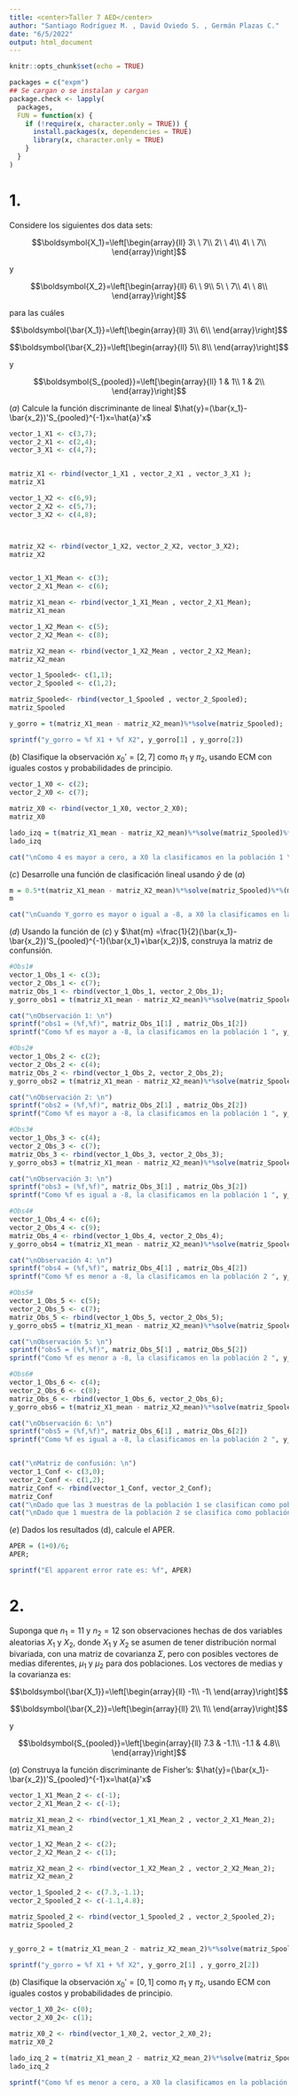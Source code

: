 ---
title: <center>Taller 7 AED</center>
author: "Santiago Rodríguez M. , David Oviedo S. , Germán Plazas C."
date: "6/5/2022"
output: html_document
---

```{r setup, include=FALSE}
knitr::opts_chunk$set(echo = TRUE)
```

```{r warning=FALSE}
packages = c("expm")
## Se cargan o se instalan y cargan
package.check <- lapply(
  packages,
  FUN = function(x) {
    if (!require(x, character.only = TRUE)) {
      install.packages(x, dependencies = TRUE)
      library(x, character.only = TRUE)
    }
  }
)
```

# 1.
Considere los siguientes dos data sets:

$$\boldsymbol{X_1}=\left[\begin{array}{ll}
3\  \  7\\
2\  \  4\\
4\  \  7\\
\end{array}\right]$$

y 

$$\boldsymbol{X_2}=\left[\begin{array}{ll}
6\  \  9\\
5\  \  7\\
4\  \  8\\
\end{array}\right]$$

para las cuáles

$$\boldsymbol{\bar{X_1}}=\left[\begin{array}{ll}
3\\
6\\
\end{array}\right]$$

$$\boldsymbol{\bar{X_2}}=\left[\begin{array}{ll}
5\\
8\\
\end{array}\right]$$

y

$$\boldsymbol{S_{pooled}}=\left[\begin{array}{ll}
1 & 1\\
1 & 2\\
\end{array}\right]$$

$(a)$ Calcule la función discriminante de lineal $\hat{y}=(\bar{x_1}-\bar{x_2})'S_{pooled}^{-1}x=\hat{a}'x$

```{r}
vector_1_X1 <- c(3,7);
vector_2_X1 <- c(2,4);
vector_3_X1 <- c(4,7);


matriz_X1 <- rbind(vector_1_X1 , vector_2_X1 , vector_3_X1 );
matriz_X1

vector_1_X2 <- c(6,9);
vector_2_X2 <- c(5,7);
vector_3_X2 <- c(4,8);



matriz_X2 <- rbind(vector_1_X2, vector_2_X2, vector_3_X2);
matriz_X2


vector_1_X1_Mean <- c(3);
vector_2_X1_Mean <- c(6);

matriz_X1_mean <- rbind(vector_1_X1_Mean , vector_2_X1_Mean);
matriz_X1_mean

vector_1_X2_Mean <- c(5);
vector_2_X2_Mean <- c(8);

matriz_X2_mean <- rbind(vector_1_X2_Mean , vector_2_X2_Mean);
matriz_X2_mean

vector_1_Spooled<- c(1,1);
vector_2_Spooled <- c(1,2);

matriz_Spooled<- rbind(vector_1_Spooled , vector_2_Spooled);
matriz_Spooled

y_gorro = t(matriz_X1_mean - matriz_X2_mean)%*%solve(matriz_Spooled);

sprintf("y_gorro = %f X1 + %f X2", y_gorro[1] , y_gorro[2])
```

$(b)$ Clasifique la observación $x_0' = [2,7]$ como $\pi_1$ y $\pi_2$, usando ECM con iguales costos y probabilidades de principio.

```{r}
vector_1_X0 <- c(2);
vector_2_X0 <- c(7);

matriz_X0 <- rbind(vector_1_X0, vector_2_X0);
matriz_X0

lado_izq = t(matriz_X1_mean - matriz_X2_mean)%*%solve(matriz_Spooled)%*%matriz_X0 - 0.5*t(matriz_X1_mean - matriz_X2_mean)%*%solve(matriz_Spooled)%*%(matriz_X1_mean + matriz_X2_mean)
lado_izq

cat("\nComo 4 es mayor a cero, a X0 la clasificamos en la población 1 \n")
```

$(c)$ Desarrolle una función de clasificación lineal usando $\hat{y}$ de $(a)$ 


```{r}
m = 0.5*t(matriz_X1_mean - matriz_X2_mean)%*%solve(matriz_Spooled)%*%(matriz_X1_mean + matriz_X2_mean)
m

cat("\nCuando Y_gorro es mayor o igual a -8, a X0 la clasificamos en la población pi1, de lo controario, lo clasificamos en pi2: \n")

```

$(d)$ Usando la función de $(c)$ y $\hat{m} =\frac{1}{2}(\bar{x_1}-\bar{x_2})'S_{pooled}^{-1}(\bar{x_1}+\bar{x_2})$, construya la matriz de confunsión.

```{r}
#Obs1#
vector_1_Obs_1 <- c(3);
vector_2_Obs_1 <- c(7);
matriz_Obs_1 <- rbind(vector_1_Obs_1, vector_2_Obs_1);
y_gorro_obs1 = t(matriz_X1_mean - matriz_X2_mean)%*%solve(matriz_Spooled)%*%matriz_Obs_1

cat("\nObservación 1: \n")
sprintf("obs1 = (%f,%f)", matriz_Obs_1[1] , matriz_Obs_1[2])
sprintf("Como %f es mayor a -8, la clasificamos en la población 1 ", y_gorro_obs1)

#Obs2#
vector_1_Obs_2 <- c(2);
vector_2_Obs_2 <- c(4);
matriz_Obs_2 <- rbind(vector_1_Obs_2, vector_2_Obs_2);
y_gorro_obs2 = t(matriz_X1_mean - matriz_X2_mean)%*%solve(matriz_Spooled)%*%matriz_Obs_2

cat("\nObservación 2: \n")
sprintf("obs2 = (%f,%f)", matriz_Obs_2[1] , matriz_Obs_2[2])
sprintf("Como %f es mayor a -8, la clasificamos en la población 1 ", y_gorro_obs2)

#Obs3#
vector_1_Obs_3 <- c(4);
vector_2_Obs_3 <- c(7);
matriz_Obs_3 <- rbind(vector_1_Obs_3, vector_2_Obs_3);
y_gorro_obs3 = t(matriz_X1_mean - matriz_X2_mean)%*%solve(matriz_Spooled)%*%matriz_Obs_3

cat("\nObservación 3: \n")
sprintf("obs3 = (%f,%f)", matriz_Obs_3[1] , matriz_Obs_3[2])
sprintf("Como %f es igual a -8, la clasificamos en la población 1 ", y_gorro_obs3)

#Obs4#
vector_1_Obs_4 <- c(6);
vector_2_Obs_4 <- c(9);
matriz_Obs_4 <- rbind(vector_1_Obs_4, vector_2_Obs_4);
y_gorro_obs4 = t(matriz_X1_mean - matriz_X2_mean)%*%solve(matriz_Spooled)%*%matriz_Obs_4

cat("\nObservación 4: \n")
sprintf("obs4 = (%f,%f)", matriz_Obs_4[1] , matriz_Obs_4[2])
sprintf("Como %f es menor a -8, la clasificamos en la población 2 ", y_gorro_obs4)

#Obs5#
vector_1_Obs_5 <- c(5);
vector_2_Obs_5 <- c(7);
matriz_Obs_5 <- rbind(vector_1_Obs_5, vector_2_Obs_5);
y_gorro_obs5 = t(matriz_X1_mean - matriz_X2_mean)%*%solve(matriz_Spooled)%*%matriz_Obs_5

cat("\nObservación 5: \n")
sprintf("obs5 = (%f,%f)", matriz_Obs_5[1] , matriz_Obs_5[2])
sprintf("Como %f es menor a -8, la clasificamos en la población 2 ", y_gorro_obs5)

#Obs6#
vector_1_Obs_6 <- c(4);
vector_2_Obs_6 <- c(8);
matriz_Obs_6 <- rbind(vector_1_Obs_6, vector_2_Obs_6);
y_gorro_obs6 = t(matriz_X1_mean - matriz_X2_mean)%*%solve(matriz_Spooled)%*%matriz_Obs_6

cat("\nObservación 6: \n")
sprintf("obs5 = (%f,%f)", matriz_Obs_6[1] , matriz_Obs_6[2])
sprintf("Como %f es igual a -8, la clasificamos en la población 2 ", y_gorro_obs6)


cat("\nMatriz de confusión: \n")
vector_1_Conf <- c(3,0);
vector_2_Conf <- c(1,2);
matriz_Conf <- rbind(vector_1_Conf, vector_2_Conf);
matriz_Conf
cat("\nDado que las 3 muestras de la población 1 se clasifican como población 1, en la primera posición de la primera fila tenemos 3 y en la segunda 0 \n")
cat("\nDado que 1 muestra de la población 2 se clasifica como población 1, y las restantes se clasifican correctamente en la población 2, en la primera posición de la segunda fila tenemos 1 y en la segunda 2 \n")
```


$(e)$ Dados los resultados (d), calcule el APER.
```{r}
APER = (1+0)/6;
APER;

sprintf("El apparent error rate es: %f", APER)
```

# 2.

Suponga que $n_1 = 11$ y $n_2= 12$ son observaciones hechas de dos variables aleatorias $X_1$ y $X_2$, donde $X_1$ y $X_2$ se asumen de tener distribución normal bivariada, con una matriz de covarianza $\Sigma$, pero con posibles vectores de medias diferentes, $\mu_1$ y $\mu_2$ para dos poblaciones. Los vectores de medias y la covarianza es:

$$\boldsymbol{\bar{X_1}}=\left[\begin{array}{ll}
-1\\
-1\
\end{array}\right]$$

$$\boldsymbol{\bar{X_2}}=\left[\begin{array}{ll}
2\\
1\\
\end{array}\right]$$

y

$$\boldsymbol{S_{pooled}}=\left[\begin{array}{ll}
7.3 & -1.1\\
-1.1 & 4.8\\
\end{array}\right]$$

$(a)$ Construya la función discriminante de Fisher's: $\hat{y}=(\bar{x_1}-\bar{x_2})'S_{pooled}^{-1}x=\hat{a}'x$

```{r}
vector_1_X1_Mean_2 <- c(-1);
vector_2_X1_Mean_2 <- c(-1);

matriz_X1_mean_2 <- rbind(vector_1_X1_Mean_2 , vector_2_X1_Mean_2);
matriz_X1_mean_2

vector_1_X2_Mean_2 <- c(2);
vector_2_X2_Mean_2 <- c(1);

matriz_X2_mean_2 <- rbind(vector_1_X2_Mean_2 , vector_2_X2_Mean_2);
matriz_X2_mean_2

vector_1_Spooled_2 <- c(7.3,-1.1);
vector_2_Spooled_2 <- c(-1.1,4.8);

matriz_Spooled_2 <- rbind(vector_1_Spooled_2 , vector_2_Spooled_2);
matriz_Spooled_2


y_gorro_2 = t(matriz_X1_mean_2 - matriz_X2_mean_2)%*%solve(matriz_Spooled_2);

sprintf("y_gorro = %f X1 + %f X2", y_gorro_2[1] , y_gorro_2[2])
```

$(b)$ Clasifique la observación $x_0' = [0,1]$ como $\pi_1$ y $\pi_2$, usando ECM con iguales costos y probabilidades de principio.

```{r}
vector_1_X0_2<- c(0);
vector_2_X0_2<- c(1);

matriz_X0_2 <- rbind(vector_1_X0_2, vector_2_X0_2);
matriz_X0_2

lado_izq_2 = t(matriz_X1_mean_2 - matriz_X2_mean_2)%*%solve(matriz_Spooled_2)%*%matriz_X0_2 - 0.5*t(matriz_X1_mean_2 - matriz_X2_mean_2)%*%solve(matriz_Spooled_2)%*%(matriz_X1_mean_2 + matriz_X2_mean_2)
lado_izq_2

sprintf("Como %f es menor a cero, a X0 la clasificamos en la población 2", lado_izq_2)
```

